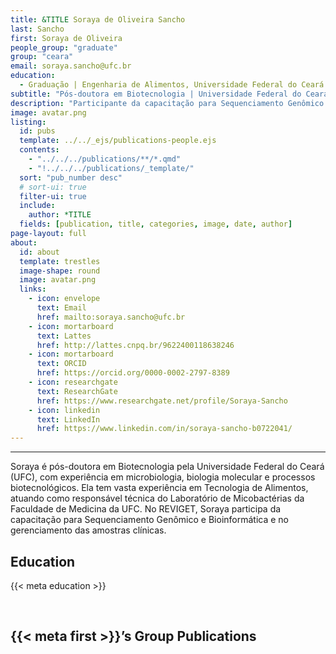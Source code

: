 ---
title: &TITLE Soraya de Oliveira Sancho
last: Sancho
first: Soraya de Oliveira
people_group: "graduate"
group: "ceara"
email: soraya.sancho@ufc.br
education:
  - Graduação | Engenharia de Alimentos, Universidade Federal do Ceará (UFC) <br> Especialização | Vigilância Sanitária de Alimentos, Universidade Estadual do Ceará (UECE) <br> Mestrado | Tecnologia de Alimentos, Universidade Federal do Ceará (UFC) <br> Doutorado | Biotecnologia, Rede Nordeste de Biotecnologia (Renorbio) - UFC <br> Pós-doutorado | Biotecnologia, Universidade Federal do Ceará (UFC) <br> Pós-doutorado | Tecnologia de Alimentos, Universidade Federal do Ceará (UFC) <br> Pós-doutorado | Ciência e Tecnologia de Alimentos, Universidade Federal do Ceará (UFC)
subtitle: "Pós-doutora em Biotecnologia | Universidade Federal do Ceará"
description: "Participante da capacitação para Sequenciamento Genômico e Bioinformática"
image: avatar.png
listing:
  id: pubs
  template: ../../_ejs/publications-people.ejs
  contents:
    - "../../../publications/**/*.qmd"
    - "!../../../publications/_template/"
  sort: "pub_number desc"
  # sort-ui: true
  filter-ui: true
  include:
    author: *TITLE
  fields: [publication, title, categories, image, date, author]
page-layout: full
about:
  id: about
  template: trestles
  image-shape: round
  image: avatar.png
  links:
    - icon: envelope
      text: Email
      href: mailto:soraya.sancho@ufc.br
    - icon: mortarboard
      text: Lattes
      href: http://lattes.cnpq.br/9622400118638246
    - icon: mortarboard
      text: ORCID
      href: https://orcid.org/0000-0002-2797-8389
    - icon: researchgate
      text: ResearchGate
      href: https://www.researchgate.net/profile/Soraya-Sancho
    - icon: linkedin
      text: LinkedIn
      href: https://www.linkedin.com/in/soraya-sancho-b0722041/
---

<hr>

:::{#about}

Soraya é pós-doutora em Biotecnologia pela Universidade Federal do Ceará (UFC), com experiência em microbiologia, biologia molecular e processos biotecnológicos. Ela tem vasta experiência em Tecnologia de Alimentos, atuando como responsável técnica do Laboratório de Micobactérias da Faculdade de Medicina da UFC. No REVIGET, Soraya participa da capacitação para Sequenciamento Genômico e Bioinformática e no gerenciamento das amostras clínicas.

## Education
{{< meta education >}}

<br>

:::

## {{< meta first >}}'s Group Publications

:::{#pubs}
:::
